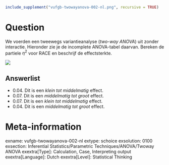 ```{r, echo = FALSE, results = "hide"}
include_supplement("vufgb-twowayanova-002-nl.png", recursive = TRUE)
```

Question
========
We voerden een tweewegs variantieanalyse (*two-way ANOVA*) uit zonder interactie. Hieronder zie je de incomplete ANOVA-tabel daarvan. Bereken de partiele $\eta^2$ voor RACE en beschrijf de effectsterkte. 

![](vufgb-twowayanova-002-nl.png)

Answerlist
----------
* 0.04. Dit is een *klein tot middelmatig* effect.
* 0.07. Dit is een *middelmatig tot groot* effect.
* 0.07. Dit is een *klein tot middelmatig* effect.
* 0.04. Dit is een *middelmatig tot groot* effect.

Meta-information
================
exname: vufgb-twowayanova-002-nl
extype: schoice
exsolution: 0100
exsection: Inferential Statistics/Parametric Techniques/ANOVA/Twoway ANOVA
exextra[Type]: Calculation, Case, Interpreting output
exextra[Language]: Dutch
exextra[Level]: Statistical Thinking